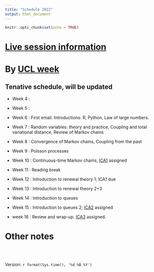 ```yaml
---
title: "Schedule 2022"
output: html_document
---
```


```r
knitr::opts_chunk$set(echo = TRUE)
```

# [Live session information](https://tsoo-math.github.io/ucl2/live-stat9-2022.html)


# By [UCL week](https://www.ucl.ac.uk/staff/sites/staff/files/cal_2022_2023.pdf)

## Tenative schedule, will be updated 

* Week 4 :  
* Week 5 :
* Week 6 :  First email.  Introductions: R, Python, Law of large numbers.
* Week 7 : Random variables: theory and practice, Coupling and total variational distance, Review of Markov chains
* Week 8 :  Convergence of Markov chains, Coupling from the past
* Week 9 :  Poisson processes
* Week 10 :  Continuous-time Markov chains;  [ICA1](https://tsoo-math.github.io/ucl2/2021-ica1-stat9-release.html) assigned
* Week 11 :  Reading break
* Week 12 : Introduction to renewal theory 1; ICA1 due
* Week 13 :  Introduction to renewal theory 2+3
* Week 14 :  Introduction to queues
  
* Week 15 :  Introduction to queues 2; [ICA2](https://tsoo-math.github.io/ucl2/ICAproject-ideas-2021.html) assigned
  
* week 16 :  Review and wrap-up. [ICA3](https://tsoo-math.github.io/ucl2/2021-ica3-stat9-release.html) assigned.
  



# Other notes





<br>
<br>

 Version:  `r format(Sys.time(), '%d %B %Y')`

<br>
<br>
<br>